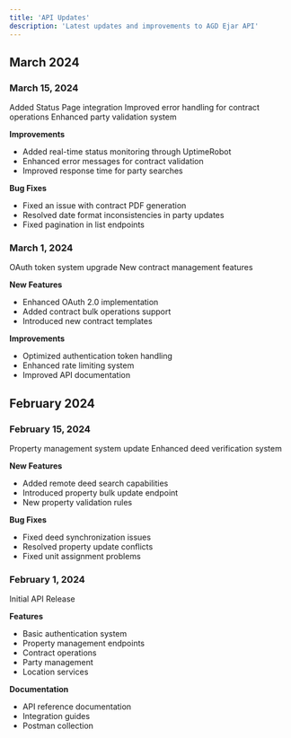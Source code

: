 ```yaml
---
title: 'API Updates'
description: 'Latest updates and improvements to AGD Ejar API'
---
```


## March 2024

### March 15, 2024
<Check>Added Status Page integration</Check>
<Check>Improved error handling for contract operations</Check>
<Check>Enhanced party validation system</Check>

**Improvements**
- Added real-time status monitoring through UptimeRobot
- Enhanced error messages for contract validation
- Improved response time for party searches

**Bug Fixes**
- Fixed an issue with contract PDF generation
- Resolved date format inconsistencies in party updates
- Fixed pagination in list endpoints

### March 1, 2024
<Check>OAuth token system upgrade</Check>
<Check>New contract management features</Check>

**New Features**
- Enhanced OAuth 2.0 implementation
- Added contract bulk operations support
- Introduced new contract templates

**Improvements**
- Optimized authentication token handling
- Enhanced rate limiting system
- Improved API documentation

## February 2024

### February 15, 2024
<Check>Property management system update</Check>
<Check>Enhanced deed verification system</Check>

**New Features**
- Added remote deed search capabilities
- Introduced property bulk update endpoint
- New property validation rules

**Bug Fixes**
- Fixed deed synchronization issues
- Resolved property update conflicts
- Fixed unit assignment problems

### February 1, 2024
<Check>Initial API Release</Check>

**Features**
- Basic authentication system
- Property management endpoints
- Contract operations
- Party management
- Location services

**Documentation**
- API reference documentation
- Integration guides
- Postman collection 